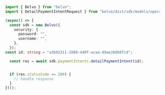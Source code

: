```typescript DetailPaymentIntent.ts
import { Belvo } from "belvo";
import { DetailPaymentIntentRequest } from "belvo/dist/sdk/models/operations";

(async() => {
  const sdk = new Belvo({
    security: {
      password: "",
      username: "",
    },
  });
const id: string = "a3b92311-1888-449f-acaa-49ae28d68fcd";

  const res = await sdk.paymentIntents.detailPaymentIntent(id);


  if (res.statusCode == 200) {
    // handle response
  }
})();
```
